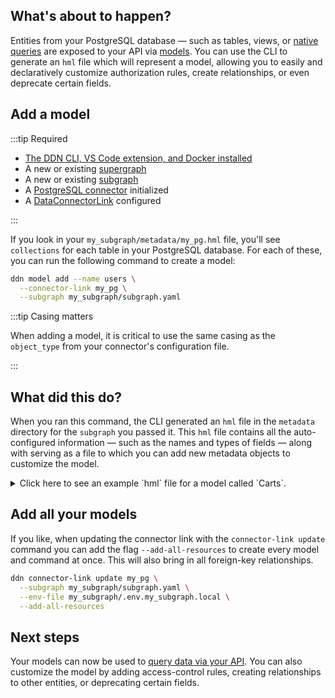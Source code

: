 ## What's about to happen?

Entities from your PostgreSQL database — such as tables, views, or
[native queries](connectors/postgresql/native-operations/index.mdx) are exposed to your API via
[models](/supergraph-modeling/models.mdx). You can use the CLI to generate an `hml` file which will represent a model,
allowing you to easily and declaratively customize authorization rules, create relationships, or even deprecate certain
fields.

## Add a model

:::tip Required

- [The DDN CLI, VS Code extension, and Docker installed](/getting-started/build/00-prerequisites.mdx)
- A new or existing [supergraph](/getting-started/build/01-init-supergraph.mdx)
- A new or existing [subgraph](/getting-started/build/02-init-subgraph.mdx)
- A [PostgreSQL connector](/getting-started/build/03-connect-to-data/01-connect-a-source.mdx) initialized
- A [DataConnectorLink](/getting-started/build/03-connect-to-data/02-create-source-metadata.mdx) configured

:::

If you look in your `my_subgraph/metadata/my_pg.hml` file, you'll see `collections` for each table in your PostgreSQL
database. For each of these, you can run the following command to create a model:

```bash title="For example, with a collection of users"
ddn model add --name users \
  --connector-link my_pg \
  --subgraph my_subgraph/subgraph.yaml
```

:::tip Casing matters

When adding a model, it is critical to use the same casing as the `object_type` from your connector's configuration
file.

:::

## What did this do?

When you ran this command, the CLI generated an `hml` file in the `metadata` directory for the `subgraph` you passed it.
This `hml` file contains all the auto-configured information — such as the names and types of fields — along with
serving as a file to which you can add new metadata objects to customize the model.

<details>
  <summary>
    Click here to see an example `hml` file for a model called `Carts`.
  </summary>

```yaml title="Carts.hml"
---
kind: ObjectType
version: v1
definition:
  name: Carts
  fields:
    - name: createdAt
      type: Timestamptz
    - name: id
      type: Uuid!
    - name: isComplete
      type: Bool!
    - name: isReminderSent
      type: Bool!
    - name: updatedAt
      type: Timestamptz
    - name: userId
      type: Uuid!
  graphql:
    typeName: MySubgraph_Carts
    inputTypeName: MySubgraph_CartsInput
  dataConnectorTypeMapping:
    - dataConnectorName: pg_connector
      dataConnectorObjectType: carts
      fieldMapping:
        createdAt:
          column:
            name: created_at
        id:
          column:
            name: id
        isComplete:
          column:
            name: is_complete
        isReminderSent:
          column:
            name: is_reminder_sent
        updatedAt:
          column:
            name: updated_at
        userId:
          column:
            name: user_id

---
kind: TypePermissions
version: v1
definition:
  typeName: Carts
  permissions:
    - role: admin
      output:
        allowedFields:
          - createdAt
          - id
          - isComplete
          - isReminderSent
          - updatedAt
          - userId

---
kind: ObjectBooleanExpressionType
version: v1
definition:
  name: CartsBoolExp
  objectType: Carts
  dataConnectorName: pg_connector
  dataConnectorObjectType: carts
  comparableFields:
    - fieldName: createdAt
      operators:
        enableAll: true
    - fieldName: id
      operators:
        enableAll: true
    - fieldName: isComplete
      operators:
        enableAll: true
    - fieldName: isReminderSent
      operators:
        enableAll: true
    - fieldName: updatedAt
      operators:
        enableAll: true
    - fieldName: userId
      operators:
        enableAll: true
  graphql:
    typeName: MySubgraph_CartsBoolExp

---
kind: Model
version: v1
definition:
  name: Carts
  objectType: Carts
  source:
    dataConnectorName: pg_connector
    collection: carts
  filterExpressionType: CartsBoolExp
  orderableFields:
    - fieldName: createdAt
      orderByDirections:
        enableAll: true
    - fieldName: id
      orderByDirections:
        enableAll: true
    - fieldName: isComplete
      orderByDirections:
        enableAll: true
    - fieldName: isReminderSent
      orderByDirections:
        enableAll: true
    - fieldName: updatedAt
      orderByDirections:
        enableAll: true
    - fieldName: userId
      orderByDirections:
        enableAll: true
  graphql:
    selectMany:
      queryRootField: mySubgraph_carts
    selectUniques:
      - queryRootField: mySubgraph_cartsById
        uniqueIdentifier:
          - id
    orderByExpressionType: MySubgraph_CartsOrderBy

---
kind: ModelPermissions
version: v1
definition:
  modelName: Carts
  permissions:
    - role: admin
      select:
        filter: null
```

</details>

## Add all your models

If you like, when updating the connector link with the `connector-link update` command you can add the flag
`--add-all-resources` to create every model and command at once. This will also bring in all foreign-key relationships.

```bash title="From the root of your project, run:"
ddn connector-link update my_pg \
  --subgraph my_subgraph/subgraph.yaml \
  --env-file my_subgraph/.env.my_subgraph.local \
  --add-all-resources
```

## Next steps

Your models can now be used to [query data via your API](/getting-started/build/04-build-your-api.mdx). You can also
customize the model by adding access-control rules, creating relationships to other entities, or deprecating certain
fields.
